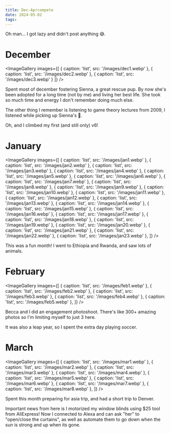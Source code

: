 ```yaml
---
title: Dec-Aprcompete
date: 2024-05-02
tags:
---
```



Oh man... I got lazy and didn't post anything 😅.

# December

<ImageGallery
  images={[
    { caption: 'list', src: '/images/dec1.webp' },
    { caption: 'list', src: '/images/dec2.webp' },
    { caption: 'list', src: '/images/dec3.webp' }
  ]}
/>

Spent most of december fostering Sienna, a great rescue pup. By now she's been adopted for a long time (not by me) and living her best life.
She took so much time and energy I don't remember doing much else.

The other thing I remember is listening to game theory lectures from 2009, I listened while picking up Sienna's 💩.

Oh, and I climbed my first (and still only) v6!

# January

<ImageGallery
  images={[
    { caption: 'list', src: '/images/jan1.webp' },
    { caption: 'list', src: '/images/jan2.webp' },
    { caption: 'list', src: '/images/jan3.webp' },
    { caption: 'list', src: '/images/jan4.webp' },
    { caption: 'list', src: '/images/jan5.webp' },
    { caption: 'list', src: '/images/jan6.webp' },
    { caption: 'list', src: '/images/jan7.webp' },
    { caption: 'list', src: '/images/jan8.webp' },
    { caption: 'list', src: '/images/jan9.webp' },
    { caption: 'list', src: '/images/jan10.webp' },
    { caption: 'list', src: '/images/jan11.webp' },
    { caption: 'list', src: '/images/jan12.webp' },
    { caption: 'list', src: '/images/jan13.webp' },
    { caption: 'list', src: '/images/jan14.webp' },
    { caption: 'list', src: '/images/jan15.webp' },
    { caption: 'list', src: '/images/jan16.webp' },
    { caption: 'list', src: '/images/jan17.webp' },
    { caption: 'list', src: '/images/jan18.webp' },
    { caption: 'list', src: '/images/jan19.webp' },
    { caption: 'list', src: '/images/jan20.webp' },
    { caption: 'list', src: '/images/jan21.webp' },
    { caption: 'list', src: '/images/jan22.webp' },
    { caption: 'list', src: '/images/jan23.webp' },
  ]}
/>

This was a fun month!
I went to Ethiopia and Rwanda, and saw lots of animals.

# February

<ImageGallery
  images={[
    { caption: 'list', src: '/images/feb1.webp' },
    { caption: 'list', src: '/images/feb2.webp' },
    { caption: 'list', src: '/images/feb3.webp' },
    { caption: 'list', src: '/images/feb4.webp' },
    { caption: 'list', src: '/images/feb5.webp' },
  ]}
/>

Becca and I did an engagement photoshoot. There's like 300+ amazing photos so I'm limiting myself to just 3 here.

It was also a leap year, so I spent the extra day playing soccer.

# March

<ImageGallery
  images={[
    { caption: 'list', src: '/images/mar1.webp' },
    { caption: 'list', src: '/images/mar2.webp' },
    { caption: 'list', src: '/images/mar3.webp' },
    { caption: 'list', src: '/images/mar4.webp' },
    { caption: 'list', src: '/images/mar5.webp' },
    { caption: 'list', src: '/images/mar6.webp' },
    { caption: 'list', src: '/images/mar7.webp' },
    { caption: 'list', src: '/images/mar8.webp' },
  ]}
/>

Spent this month preparing for asia trip, and had a short trip to Denver.

Important news from here is I motorized my window blinds using $25 tool from AliExpress!
Now I connected to Alexa and can ask "her" to "open/close the curtains", as well as automate them to go down when the sun is strong and up when its gone.
